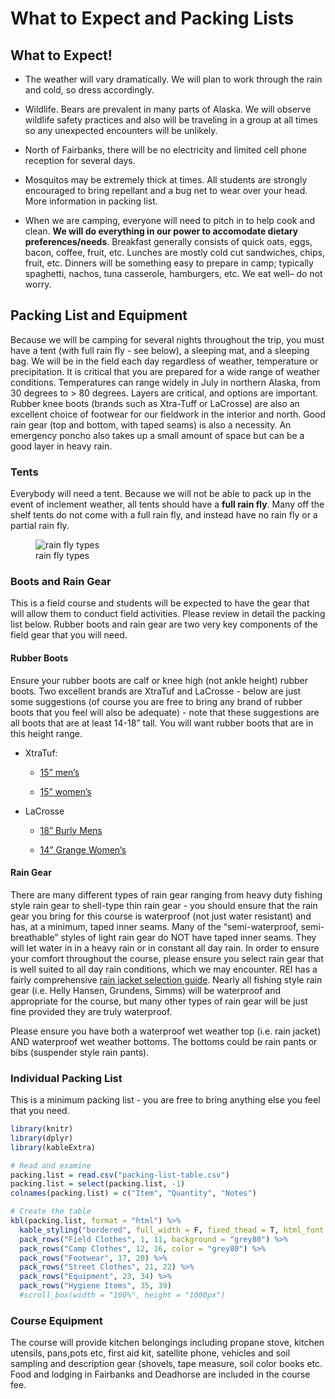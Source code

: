 # What to Expect and Packing Lists

## What to Expect!

- The weather will vary dramatically. We will plan to work through the rain and cold, so dress accordingly.

- Wildlife. Bears are prevalent in many parts of Alaska. We will observe wildlife safety practices and also will be traveling in a group at all times so any unexpected encounters will be unlikely.

- North of Fairbanks, there will be no electricity and limited cell phone reception for several days.

- Mosquitos may be extremely thick at times. All students are strongly encouraged to
bring repellant and a bug net to wear over your head. More information in packing list.

- When we are camping, everyone will need to pitch in to help cook and clean. **We will do everything in our power to accomodate dietary preferences/needs**. Breakfast generally consists of quick oats, eggs, bacon, coffee, fruit, etc. Lunches are mostly cold cut sandwiches, chips, fruit, etc. Dinners will be something easy to prepare in camp; typically spaghetti, nachos, tuna casserole, hamburgers, etc. We eat well– do not worry.

## Packing List and Equipment

Because we will be camping for several nights throughout the trip, you must have a tent (with full rain fly - see below), a sleeping mat, and a sleeping bag. We will be in the field each day regardless of weather, temperature or precipitation. It is critical that you are prepared for a wide range of weather conditions. Temperatures can range widely in July in northern Alaska, from 30 degrees to > 80 degrees. Layers are critical, and options are important. Rubber knee boots (brands such as Xtra-Tuff or LaCrosse) are also an excellent choice of footwear for our fieldwork in the interior and north. Good rain gear (top and bottom, with taped seams) is also a necessity. An emergency poncho also takes up a small amount of space but can be a good layer in heavy rain. 

### Tents

Everybody will need a tent. Because we will not be able to pack up in the event of inclement weather, all tents should have a **full rain fly**. Many off the shelf tents do not come with a full rain fly, and instead have no rain fly or a partial rain fly. 

![rain fly types](rain-fly-types-clipped.jpg)

### Boots and Rain Gear

This is a field course and students will be expected to have the gear that will allow them to conduct field activities. Please review in detail the packing list below. Rubber boots and rain gear are two very key components of the field gear that you will need. 

#### Rubber Boots 

Ensure your rubber boots are calf or knee high (not ankle height) rubber boots. Two excellent brands are XtraTuf and LaCrosse - below are just some suggestions (of course you are free to bring any brand of rubber boots that you feel will also be adequate) - note that these suggestions are all boots that are at least 14-18" tall. You will want rubber boots that are in this height range.

- XtraTuf:  
    
    - [15" men's](https://www.xtratuf.com/legacy/15-inch-legacy/mens-15-in-legacy-boot/22272G.html)        
    
    - [15" women's](https://www.xtratuf.com/legacy/womens-15-in-legacy-boot/XWL9FH.html)
    
- LaCrosse

    - [18" Burly Mens](https://www.lacrossefootwear.com/burly-classic-18-od-green.html?srsltid=AfmBOopWdlDMHDbkTV1fE96HQ08MPrBbTBa_w_TBL6mMP1f84o6c7i1x)
    
    - [14" Grange Women's](https://www.lacrossefootwear.com/women/outdoor/women-s-grange-14-black-tan.html)
    
#### Rain Gear

There are many different types of rain gear ranging from heavy duty fishing style rain gear to shell-type thin rain gear - you should ensure that the rain gear you bring for this course is waterproof (not just water resistant) and has, at a minimum, taped inner seams. Many of the "semi-waterproof, semi-breathable" styles of light rain gear do NOT have taped inner seams. They will let water in in a heavy rain or in constant all day rain. In order to ensure your comfort throughout the course, please ensure you select rain gear that is well suited to all day rain conditions, which we may encounter. REI has a fairly comprehensive [rain jacket selection guide](https://www.rei.com/learn/expert-advice/rainwear.html). Nearly all fishing style rain gear (i.e. Helly Hansen, Grundens, Simms) will be waterproof and appropriate for the course, but many other types of rain gear will be just fine provided they are truly waterproof.

Please ensure you have both a waterproof wet weather top (i.e. rain jacket) AND waterproof wet weather bottoms. The bottoms could be rain pants or bibs (suspender style rain pants).

### Individual Packing List

This is a minimum packing list - you are free to bring anything else you feel that you need.

```r
library(knitr)
library(dplyr)
library(kableExtra)

# Read and examine
packing.list = read.csv("packing-list-table.csv")
packing.list = select(packing.list, -1)
colnames(packing.list) = c("Item", "Quantity", "Notes")

# Create the table
kbl(packing.list, format = "html") %>%
  kable_styling("bordered", full_width = F, fixed_thead = T, html_font = "arial") %>%
  pack_rows("Field Clothes", 1, 11, background = "grey80") %>%
  pack_rows("Camp Clothes", 12, 16, color = "grey80") %>%
  pack_rows("Footwear", 17, 20) %>%
  pack_rows("Street Clothes", 21, 22) %>%
  pack_rows("Equipment", 23, 34) %>%
  pack_rows("Hygiene Items", 35, 39)
  #scroll_box(width = "100%", height = "1000px")
```

### Course Equipment

The course will provide kitchen belongings including propane stove, kitchen utensils, pans,pots etc, first aid kit, satellite phone, vehicles and soil sampling and description gear (shovels, tape measure, soil color books etc. Food and lodging in Fairbanks and Deadhorse are included in the course fee.